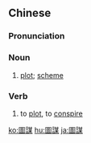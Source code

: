 {{also|图谋}}
==Chinese==
{{zh-forms|s=图谋}}

===Pronunciation===
{{zh-pron
|m=túmóu
|c=tou4 mau4
|h=pfs=thù-mèu
|mn=qz:tô͘-biô/tw,xm,zz:tô͘-bô͘
|cat=n,v
}}

===Noun===
{{zh-noun}}

# [[plot]]; [[scheme]]

===Verb===
{{zh-verb}}

# to [[plot]], to [[conspire]]

[[ko:圖謀]]
[[hu:圖謀]]
[[ja:圖謀]]